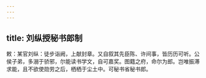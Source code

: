```yaml
---
---
---
```

title: 刘纵授秘书郎制
---



敕：某官刘纵：徒步诣阙，上献封章。又自叙其先臣陈、许间事，皆历历可听。公侯子弟，多溺于骄邪，尔能读书学文，自可嘉奖。图籍之府，命尔为郎。岂唯振滞求能，且不欲使勋劳之后，栖栖于尘土中。可秘书省秘书郎。